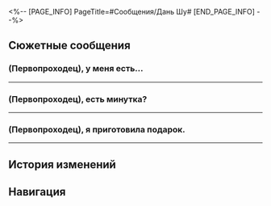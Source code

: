 <%-- [PAGE_INFO]
PageTitle=#Сообщения/Дань Шу#
[END_PAGE_INFO] --%>
{{Сообщение Инфобокс
|id          = 66
|Изображение = НИП Дань Шу Иконка.png
|Тип         = НИП
|Отправитель = Дань Шу
|Описание    = 
|Фракция     = Лофу Сяньчжоу
}}

==Сюжетные сообщения==
===(Первопроходец), у меня есть...===
{{Сообщения
|условие_получения = 
|текст =
:'''Дань Шу:''' (Первопроходец), у меня есть предварительное представление о фармакологии настойки драконьего перехода.
:'''Дань Шу:''' Но вы ведь ещё разбираетесь с проблемами Сяньчжоу, верно?
:{Выбор} В такое время?
::'''(Первопроходец):''' В такое время?
:{Выбор} У меня много дел.
::'''(Первопроходец):''' В Комиссии по ремёслам кое-что произошло.
::'''(Первопроходец):''' Древо амброзии разрослось повсюду, а ещё там был олень...
:'''Дань Шу:''' Ничего. Приходи, когда освободишься.
:'''Дань Шу:''' Буду ждать в Павильоне Жому.
;{Принятая миссия: Лишь слепой увидит истину, лишь небеса накажут грешников}
}}
----

===(Первопроходец), есть минутка?===
{{Сообщения
|условие_получения = 
|текст =
:'''Дань Шу:''' (Первопроходец), есть минутка?
:'''Дань Шу:''' Мне требуется твоя помощь, можешь заглянуть в Павильон Жому?
:{Выбор} Уже иду.
::'''(Первопроходец):''' Уже иду.
:{Выбор} Сейчас?
::'''(Первопроходец):''' Сейчас?
:'''Дань Шу:''' Чем раньше, тем лучше.
}}
----

===(Первопроходец), я приготовила подарок.===
{{Сообщения
|условие_получения = 
|текст =
:'''Дань Шу:''' (Первопроходец), я приготовила подарок.
:'''Дань Шу:''' Приходи в Павильон Жому, хочу передать лично.
:{Выбор} Иду.
::'''(Первопроходец):''' Уже иду.
:{Выбор} Сейчас не могу.
::'''(Первопроходец):''' Сейчас не самый подходящий момент.
:'''Дань Шу:''' Не торопись, я буду тебя ждать.
}}
----

==История изменений==
{{История изменений|2.7}}

==Навигация==
{{Сообщения Навбокс}}